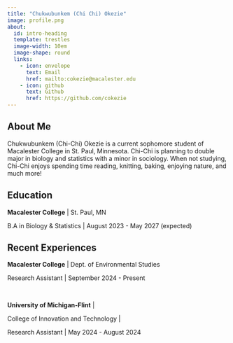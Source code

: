 ```yaml
---
title: "Chukwubunkem (Chi Chi) Okezie"
image: profile.png
about:
  id: intro-heading
  template: trestles
  image-width: 10em
  image-shape: round
  links:
    - icon: envelope
      text: Email
      href: mailto:cokezie@macalester.edu
    - icon: github
      text: Github
      href: https://github.com/cokezie
---
```


:::{#intro-heading}

## About Me 

Chukwubunkem (Chi-Chi) Okezie is a current sophomore student of Macalester College in St. Paul, Minnesota. Chi-Chi is planning to double major in biology and statistics with a minor in sociology. When not studying, Chi-Chi enjoys spending time reading, knitting, baking, enjoying nature, and much more! 

## Education

**Macalester College** | St. Paul, MN 

B.A in Biology & Statistics | August 2023 - May 2027 (expected)

## Recent Experiences

**Macalester College** | Dept. of Environmental Studies

Research Assistant | September 2024 - Present

<br>

**University of Michigan-Flint** |

College of Innovation and Technology |

Research Assistant | May 2024 - August 2024

:::
